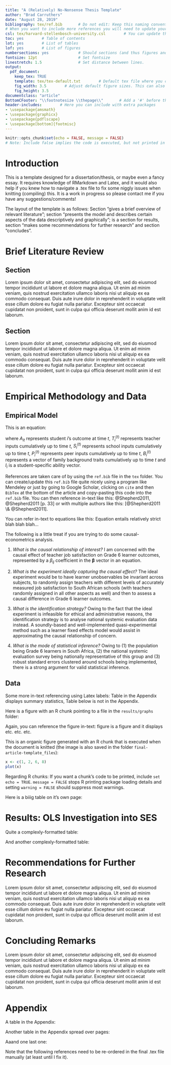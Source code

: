 ```yaml
---
title: "A (Relatively) No-Nonsense Thesis Template"
author: "Brad Carruthers"
date: "August 28, 2019"
bibliography: tex/ref.bib       # Do not edit: Keep this naming convention and location
# When you want to include more references you will need to update your ref.bib file
csl: tex/harvard-stellenbosch-university.csl        # You can update this to suit the style of your referencing
toc: yes        # Table of contents
lot: yes        # List of tables
lof: yes        # List of figures
numbersections: yes             # Should sections (and thus figures and tables) be numbered?
fontsize: 12pt                  # Set fontsize
linestretch: 1.5                # Set distance between lines.
output:
  pdf_document:
    keep_tex: TRUE
    template: tex/tex-default.txt        # Default tex file where you can do some niggly work
    fig_width: 3.5        # Adjust default figure sizes. This can also be done in the chunks of the text.
    fig_height: 3.5
documentclass: "article"
BottomCFooter: "\\footnotesize \\thepage\\"       # Add a '#' before this line to remove footer.
header-includes:        # Here you can include with extra packages
- \usepackage{amsmath}
- \usepackage{graphicx}
- \usepackage{pdflscape}
- \usepackage[bottom]{footmisc}
---
```

```r
knitr::opts_chunk$set(echo = FALSE, message = FALSE)
# Note: Include false implies the code is executed, but not printed in your pdf.
```
\renewcommand{\vec}[1]{\mathbf{#1}}



# Introduction \label{Intro}

This is a template designed for a dissertation/thesis, or maybe even a fancy essay. It requires knowledge of RMarkdown and Latex, and it would also help if you knew how to navigate a .tex file to fix some niggly issues when knitting (compiling) this. It is a work in progress so please contact me if you have any suggestions/comments!

The layout of the template is as follows: Section \ref{Lit} "gives a brief overview of relevant literature"; section \ref{Data} "presents the model and describes certain aspects of the data descriptively and graphically"; \ref{OLS} is a section for results, section \ref{Recom} "makes some recommendations for further research" and section \ref{Concl} "concludes".



# Brief Literature Review \label{Lit}

## Section

Lorem ipsum dolor sit amet, consectetur adipiscing elit, sed do eiusmod tempor incididunt ut labore et dolore magna aliqua. Ut enim ad minim veniam, quis nostrud exercitation ullamco laboris nisi ut aliquip ex ea commodo consequat. Duis aute irure dolor in reprehenderit in voluptate velit esse cillum dolore eu fugiat nulla pariatur. Excepteur sint occaecat cupidatat non proident, sunt in culpa qui officia deserunt mollit anim id est laborum.



## Section

Lorem ipsum dolor sit amet, consectetur adipiscing elit, sed do eiusmod tempor incididunt ut labore et dolore magna aliqua. Ut enim ad minim veniam, quis nostrud exercitation ullamco laboris nisi ut aliquip ex ea commodo consequat. Duis aute irure dolor in reprehenderit in voluptate velit esse cillum dolore eu fugiat nulla pariatur. Excepteur sint occaecat cupidatat non proident, sunt in culpa qui officia deserunt mollit anim id est laborum.



# Empirical Methodology and Data \label{Data} 

## Empirical Model \label{Model} 

This is an equation:

\begin{align} \label{eq:EP1}
A_{it}=f(T_i^{(t)},S_i^{(t)},P_i^{(t)},B_i^{(t)},I_i),
\end{align}

where $A_{it}$ represents student $i$'s outcome at time $t$, $T_i^{(t)}$ represents teacher inputs cumulatively up to time $t$, $S_i^{(t)}$ represents school inputs cumulatively up to time $t$, $P_i^{(t)}$ represents peer inputs cumulatively up to time $t$, $B_i^{(t)}$ represents a vector of family background traits cumulatively up to time $t$ and $I_i$ is a student-specific ability vector.

References are taken care of by using the `ref.bib` file in the `tex` folder. You can create/update this `ref.bib` file quite nicely using a program like Mendeley or just by going to Google Scholar, clicking on `cite` and then `BibTex` at the bottom of the article and copy-pasting this code into the `ref.bib` file. You can then reference in-text like this: @Shepherd2011, @Shepherd2011[p. 33] or with multiple authors like this: [@Shepherd2011 \& @Shepherd2011]. 

You can refer in-text to equations like this: Equation \ref{eq:EP1} entails relatively strict blah blah blah...

The following is a little treat if you are trying to do some causal-econometrics analysis.

1. *What is the causal relationship of interest?* I am concerned with the causal effect of teacher job satisfaction on Grade 6 learner outcomes, represented by a $\beta_{ij}$ coefficient in the $\boldsymbol\beta$ vector in an equation.

2. *What is the experiment ideally capturing the causal effect?* The ideal experiment would be to have learner unobservables be invariant across subjects, to randomly assign teachers with different levels of accurately measured job satisfaction to South African schools (with teachers randomly assigned in all other aspects as well) and then to assess a causal difference in Grade 6 learner outcomes.

3. *What is the identification strategy?* Owing to the fact that the ideal experiment is infeasible for ethical and administrative reasons, the identification strategy is to analyse national systemic evaluation data instead. A soundly-based and well-implemented quasi-experimental method such as a learner fixed effects model would assist in approximating the causal relationship of concern.

4. *What is the mode of statistical inference?* Owing to (1) the population being Grade 6 learners in South Africa, (2) the national systemic evaluation survey being nationally representative of this group and (3) robust standard errors clustered around schools being implemented, there is a strong argument for valid statistical inference.



## Data \label{Desc}

Some more in-text referencing using Latex labels: Table \ref{tab:Desc} in the Appendix displays summary statistics, Table \ref{tab:Dep} below is not in the Appendix.



\footnotesize
\renewcommand{\thetable}{\arabic{table}}

\begin{longtable} {@{} l r r c r @{}} \caption{\textbf{Learner achievement (\%)}}
\label{tab:Dep}\\ \hline \hline
Subject & Mean & Q1 & Median & Q3 \\
\hline
Maths&      27& 15&   23&  35\\ \hline \hline
\end{longtable}
\begin{center} Source: Own calculations in Stata using 2004 Grade 6 Intermediate Phase Systemic Evaluation.\end{center}
\normalsize



Here is a figure with an R chunk pointing to a file in the `results/graphs` folder:

\setcounter{figure}{0}
\renewcommand{\thefigure}{\arabic{figure}}

\begin{figure}
\caption{\textbf{\footnotesize Cumulative graph for subject scores}}
\label{fig:1}
```r
knitr::include_graphics("./results/graphs/figure.png")
```
\centering
{\footnotesize Source: Own calculations in Stata using 2004 Grade 6 Intermediate Phase Systemic Evaluation.}
\end{figure}
\normalsize

Again, you can reference the figure in-text: figure \ref{fig:1} is a figure and it displays etc. etc. etc.

This is an organic figure generated with an R chunk that is executed when the document is knitted (the image is also saved in the folder `final-article-template_files`):

```r
x <- c(1, 2, 6, 8)
plot(x)
```

Regarding R chunks: If you want a chunk's code to be printed, include `set echo = TRUE`. `message = FALSE` stops R printing package loading details and setting `warning = FALSE` should suppress most warnings.



Here is a biiig table on it's own page:

\scriptsize

\begin{longtable}[htbp] {p{5cm}|c|*{2}{c}|*{2}{c}|*{2}{c}|*{2}{c}} \caption{\textbf{Proportion of teachers wanting to change career or feeling under-appreciated, by teacher and classroom characteristics}}
\label{tab:Teacher}\\ \hline \hline
&\multicolumn{1}{c|}{Full}&\multicolumn{2}{c|}{Want to}&\multicolumn{2}{c|}{Society }&\multicolumn{2}{c|}{Principal}&\multicolumn{2}{c}{Learners}\\
&\multicolumn{1}{c|}{teacher}&\multicolumn{2}{c|}{Change}&\multicolumn{2}{c|}{Appreciates}&\multicolumn{2}{c|}{ Appreciates}&\multicolumn{2}{c}{Appreciate}\\
&\multicolumn{1}{c|}{sample}&\multicolumn{2}{c|}{Career}&\multicolumn{2}{c|}{My Work}&\multicolumn{2}{c|}{My Work}&\multicolumn{2}{c}{My Work}\\ \hline
                                 &        & No                    & Yes                         & No                            & Yes                         & No   & Yes     & No   & Yes     \\ \hline
Male                             & 45.6         & 41.7                  & 52***                       & 46.3                          & 45.6                        & 51   & 45.2    & 43.4 & 45.8    \\
Female                           & 54.4         & 58.3                  & 48***                       & 53.7                          & 54.4                        & 49   & 54.8    & 56.7 & 54.2    \\
Home language same as LoLT        & 18.8         & 17.3                  & 22.8***                     & 67.8                          & 11.7***                     & 28.4 & 18.5*** & 79.9 & 14.3*** \\
Home language different from LoLT & 81.2         & 82.7                  & 77.2***                     & 32.2                          & 88.3***                     & 71.6 & 81.5*** & 20.1 & 85.7*** \\
20 - 29                          & 4.3          & 4                     & 4.7                         & 7                             & 3.9                         & 2.7  & 4.3     & 6.9  & 4       \\
30 - 34                          & 20.4         & 18                    & 24.6***                     & 17                            & 21                          & 17.6 & 20.6    & 17.2 & 20.7    \\
35 - 39                          & 26.8         & 23.1                  & 33.2***                     & 27.6                          & 26.6                        & 35.8 & 26.7    & 27   & 26.7    \\
40 - 44                          & 20.6         & 20.8                  & 19.5                        & 19.7                          & 20.7                        & 20.3 & 20.5    & 22.1 & 20.5    \\
45 - 49                          & 15.2         & 17.4                  & 11.9***                     & 13.5                          & 15.5                        & 15.5 & 15      & 14.2 & 15.4    \\
50+                              & 12.7         & 16.8                  & 6.1***                      & 15.1                          & 12.4                        & 8.1  & 12.8    & 12.8 & 12.7    \\
Classroom management training    & 57.5         & 60.9                  & 51.8                        & 53.3                          & 58.3                        & 46.3 & 58.1    & 56.1 & 57.8    \\
<Grade 12               & 2.4          & 2.8                   & 1.8                         & 0.9                           & 2.7**                       & 2.2  & 2.5     & 0.01 & 2.5     \\
Grade 12                         & 61.1         & 64.9                  & 55.2***                     & 50.3                          & 62.9***                     & 61   & 64.2    & 49.2 & 62.1**  \\
Bachelor's Degree                & 28           & 25.7                  & 31**                        & 37.7                          & 26.4***                     & 27.9 & 26.3    & 44.5 & 26.5*** \\
Honours Degree                   & 8.1          & 6.2                   & 11.4***                     & 11.2                          & 7.6                         & 6.6  & 8.1     & 0.1  & 0.1     \\
Masters Degree                   & 0.5          & 0.4                   & 0.6                         & 0                             & 0.5                         & 0.01 & 0       & 0    & 0       \\
<2 Years Training        & 2.8          & 2.9                   & 2.5                         & 6.5                           & 2.2***                      & 2.2  & 2.9     & 9.3  & 2.3***  \\
2 Years Training                 & 11           & 12.7                  & 8.2**                       & 4.9                           & 12***                       & 6.8  & 11.2    & 2.5  & 11.7*** \\
3 Years Training                 & 51.3         & 50.5                  & 53.3                        & 33.1                          & 54.4***                     & 54.7 & 51.5    & 29.9 & 53.2*** \\
3+ Years Training                & 35           & 33.9                  & 36                          & 55.6                          & 31.3***                     & 36.5 & 34.5    & 58.3 & 32.8*** \\
No School Library                & 52           & 49.8                  & 54.6                        & 59.4                          & 28.9                        & 82.5 & 46.5    & 50.8 & 11.8    \\
No Internet                      & 17.9         & 15.3                  & 20.3                        & 50.8                          & 11.8                        & 27.1 & 16.6    & 55.2 & 14.1    \\
No Classroom Electricity         & 72.4         & 68.7                  & 77.8                        & 94.3                          & 68.5                        & 77.7 & 71.5    & 99.5 & 69.7    \\
No Class Library                 & 40.6         & 37.8                  & 45.7**                      & 29.3                          & 42.7**                      & 42.7 & 40.7    & 31.2 & 41.6**  \\
No Teacher Resource Centre       & 33.7         & 33.5                  & 32.3                        & 59.4                          & 28.9***                     & 33.6 & 33      & 61.8 & 30.6*** \\
School SES Q1                    & 23.3         & 27                    & 16.9***                     & 4.1                           & 26.4***                     & 10.8 & 24.1*** & 0    & 25.3*** \\
School SES Q2                    & 21.3         & 21.6                  & 21.5                        & 5.1                           & 23.9***                     & 12.8 & 21.8**  & 3.4  & 22.9*** \\
School SES Q3                    & 19           & 18.6                  & 20.9                        & 9.7                           & 21**                        & 23.7 & 19      & 4.9  & 20.6*** \\
School SES Q4                    & 18.4         & 16.3                  & 21.1**                      & 21.9                          & 17.6                        & 26.4 & 17.8*   & 22.1 & 17.8    \\
School SES Q5                    & 18.2         & 16.6                  & 19.7                        & 59.2                          & 11.2***                     & 26.4 & 17.2**  & 69.6 & 13.5*** \\ \hline \hline
\end{longtable}
\begin{center} Source: Own calculations in Stata using 2004 Grade 6 Intermediate Phase Systemic Evaluation.\end{center}

\normalsize



# Results: OLS Investigation into SES \label{OLS}

Quite a complexly-formatted table:

\scriptsize

\setcounter{table}{2}

\begin{longtable}[htbp] {p{6cm}*{3}{c} | c c c} \caption{
\textbf{OLS regressions for quintile 5 and quintile 1-4 schools}} \label{tab:OLS} \\ \hline\hline
                &\multicolumn{3}{c}{Quintile 5 Sample}&\multicolumn{3}{c}{Quintile 1-4 Sample}\\ \hline
                &\multicolumn{1}{c}{(1)}&\multicolumn{1}{c}{(2)}&\multicolumn{1}{c}{(3)}&\multicolumn{1}{c}{(4)}&\multicolumn{1}{c}{(5)}&\multicolumn{1}{c}{(6)}\\ 
                &\multicolumn{1}{c}{Std Maths}&\multicolumn{1}{c}{Std Science}&\multicolumn{1}{c}{Std English}&\multicolumn{1}{c}{Std Maths}&\multicolumn{1}{c}{Std Science}&\multicolumn{1}{c}{Std English}\\
\hline
Would Not Like to Change Careers&   0.200*         &   0.0115          &     -0.0461       &    -0.0362          &     -0.111*  &  -0.0528   \\
                &   (2.12)           &     (0.16)        &      (-0.86)        &     (-1.09)       &      (-2.47)    &   (-1.39) \\

Think Society Appreciates My Work&    0.0115           &  -0.00387    &       -0.0857          &      -0.0645      &      -0.0366   &   -0.00950  \\
                &    (0.09)         &       (-0.06)       &       (-1.16)      &     (-0.68)        &     (-0.40)    &  (-0.12) \\

Think The Principal Appreciates My Work&   -0.110           &    0.255*       &     0.0623        &    -0.0318       &    -0.112    &   0.112   \\
                &   (-0.79)          &    (2.14)         &      (0.43)       &    (-0.35)         &     (-1.34)    &  (1.41) \\

Think Learners Appreciate My Work&  -0.0991          &     -0.255**      &      -0.0992       &      0.123         &      -0.0234 &   -0.0169  \\
                &    (-1.09)         &        (-3.19)            &       (-1.40)             &       (0.83)        &        (-0.16)          &    (-0.14)               \\

School SES      &   -2.046         &    4.509         &    6.111** &   0.0874         &    0.125*  &    0.236***\\
                &  (-0.97)         &   (1.59)         &   (3.09)         &   (1.63)         &   (2.31)         &   (5.20)         \\

School SES Squared&    1.130         &   -1.469         &   -2.308** &   0.0280         &  0.00920         &   0.0449*  \\
                &   (1.32)         &  (-1.26)         &  (-2.63)         &   (1.28)         &   (0.34)         &   (2.27)         \\
                
Household SES   &   0.0581         &   0.0614         &    0.171*  &   0.0796***&   0.0973***&    0.123***\\
                &   (0.82)         &   (0.56)         &   (2.00)         &   (5.49)         &   (5.22)         &   (7.39)         \\
                
Household SES Squared&   0.0871         &   0.0645         &  -0.0273         &   0.0299***&   0.0310** &   0.0369***\\
                &   (1.53)         &   (1.02)         &  (-0.57)         &   (3.69)         &   (3.07)         &   (4.17)         \\

Constant        &    4.010** &  0.00387         &   -2.077         &    0.830         &   -0.269         &    0.267         \\
                &   (2.68)         &   (0.00)         &  (-1.69)         &   (1.47)         &  (-0.43)         &   (0.60)         \\
\hline
Observations    &     3395         &     3016         &     3418         &    10387         &    10402         &    10445         \\
\(R^{2}\)       &    0.620         &    0.597         &    0.650         &    0.245         &    0.299         &    0.445         \\  \hline \hline
\multicolumn{7}{l}{Note: \textit{t}-statistics in parentheses. Statistical significance at the 0.05, 0.01 and 0.001 level is represented as *, ** and *** respectively.} \\
\multicolumn{7}{l}{All regressions include pupil, school and teacher controls listed in table \ref{tab:Desc} (coefficients omitted for brevity). Robust standard errors} \\
\multicolumn{7}{l}{clustered around schools used.}\\
\multicolumn{7}{l}{Source: Own calculations in Stata using 2004 Grade 6 Intermediate Phase Systemic Evaluation.}\\
\end{longtable}

\normalsize

\setcounter{table}{3}

\newpage



And another complexly-formatted table:

\scriptsize

\begin{longtable}[htbp] {p{7cm}*{4}{c}} \caption{
\textbf{Teacher attributes for fixed effects over subject pairs}} \label{tab:FE2_In} \\ \hline\hline
                &\multicolumn{1}{c}{(1)}&\multicolumn{1}{c}{(2)}&\multicolumn{1}{c}{(3)}&\multicolumn{1}{c}{(4)}\\
                &\multicolumn{1}{c}{All Subjects}&\multicolumn{1}{c}{Maths/Science}&\multicolumn{1}{c}{Science/English}&\multicolumn{1}{c}{English/Maths}\\
\hline
Would Not Like to Change Careers&   0.0136         &   0.0129         &   0.0211         &   0.0183         \\
                &   (0.69)         &   (0.43)         &   (0.73)         &   (0.57)         \\

Think Society Appreciates My Work&   0.0502         &   0.0163         &   0.0742        &    0.110\textdagger          \\
                &   (1.41)         &   (0.31)         &   (1.40)         &   (1.95)         \\

Think The Principal Appreciates My Work&  -0.0149         &   0.0319         & -0.00744         &  -0.0476         \\
                &  (-0.41)         &   (0.57)         &  (-0.17)         &  (-0.94)         \\

Think Learners Appreciate My Work& -0.00574         &  -0.0163         &   0.0812         &  -0.0430         \\
                &  (-0.13)         &  (-0.28)         &   (1.29)         &  (-0.65)         \\

Job Satisfaction Aspects Are Valued&  0.00184         &  -0.0152         & -0.00308         &   0.0159         \\
                &   (0.19)         &  (-1.21)         &  (-0.23)         &   (0.97)         \\
Constant        &   -0.435** &   -0.177         &   -0.354*  &   -0.691*  \\
                &  (-2.87)         &  (-0.73)         &  (-2.09)         &  (-2.37)         \\ \hline
Teacher Demographic Controls & Yes & Yes & Yes & Yes \\
Teacher Training Controls & Yes & Yes & Yes & Yes\\
Classroom Resource Controls & Yes & Yes & Yes & Yes\\
\hline
Observations    &    58538         &    38712         &    38911         &    39453         \\
\(R^{2}\)       &    0.021         &    0.035         &    0.051         &    0.062         \\
\hline\hline
\multicolumn{5}{l}{Note: \textit{t}-statistics in parentheses. Statistical significance at the 0.1, 0.05, 0.01 and 0.001 level is represented as \textdagger, *, ** and} \\
\multicolumn{5}{l}{ *** respectively. Robust standard errors clustered around schools used.}\\
\multicolumn{5}{l}{Source: Own calculations in Stata using 2004 Grade 6 Intermediate Phase Systemic Evaluation.}\\
\end{longtable}

\normalsize



# Recommendations for Further Research \label{Recom}

Lorem ipsum dolor sit amet, consectetur adipiscing elit, sed do eiusmod tempor incididunt ut labore et dolore magna aliqua. Ut enim ad minim veniam, quis nostrud exercitation ullamco laboris nisi ut aliquip ex ea commodo consequat. Duis aute irure dolor in reprehenderit in voluptate velit esse cillum dolore eu fugiat nulla pariatur. Excepteur sint occaecat cupidatat non proident, sunt in culpa qui officia deserunt mollit anim id est laborum.



# Concluding Remarks \label{Concl}

Lorem ipsum dolor sit amet, consectetur adipiscing elit, sed do eiusmod tempor incididunt ut labore et dolore magna aliqua. Ut enim ad minim veniam, quis nostrud exercitation ullamco laboris nisi ut aliquip ex ea commodo consequat. Duis aute irure dolor in reprehenderit in voluptate velit esse cillum dolore eu fugiat nulla pariatur. Excepteur sint occaecat cupidatat non proident, sunt in culpa qui officia deserunt mollit anim id est laborum.

\newpage



# Appendix {.unnumbered}

\setcounter{table}{0}
\renewcommand{\thetable}{A\arabic{table}}

A table in the Appendix:

\onehalfspacing
\scriptsize

\begin{longtable}[htbp] {@{} l r r r r r @{}} \caption{
\textbf{Summary statistics of model variables}} \label{tab:Desc}  \\ \hline\hline
                \textbf{Variable } & \textbf{Mean} & \textbf{S.D.} & \textbf{Min} & \textbf{Max} & \textbf{N}\\
\hline
\bf{\emph{Educational Outcomes}} & & & & \\
   Maths Score (\%)  &   27.58797 &   17.82077 &          0 &        100 &     102048 \\
   Science Score (\%) &   41.04531 &   18.54542 &          0 &   95.83334 &     102045 \\
   English Score (\%) &   38.49276 &    24.3848 &          0 &        100 &     102048 \\
\bf{\emph{Variables of Interest}} & & & & \\
     Would Not Like to Change Careers   &   .6278206 &   .4833884 &          0 &          1 &      94261 \\
    Think Society Appreciates My Work  &   .8589375 &   .3480878 &          0 &          1 &      95681 \\
     Think The Principal Appreciates My Work  &   .9442797 &   .2293819 &          0 &          1 &      95118 \\
    Think Learners Appreciate My Work  &   .9206386 &   .2703035 &          0 &          1 &      95777 \\
  Job Satisfaction Aspects Are Valued  &   -5.85e-10 &          1 & -5.426387  &   1.264366 &      95878 \\
  \bf{\emph{Teacher Demographics}} & & & & \\
       Female Teacher  &   .5456909 &   .4979105 &          0 &          1 &      96912 \\
       Teacher Age Group  &   4.620139 &    1.414589 &          1 &          7 &      97491 \\
    Teacher Lang Same as LoLT   &   .1941929 &     .39558 &          0 &          1 &     102048 \\
  \bf{\emph{Teacher Training}} & & & & \\
      Highest Qualification  &   1.244398 &   1.585643 &          0 &          5 &      90725 \\
       Professional Teacher Training  &   2.407594 &   1.864552 &          0 &          6 &      97126 \\
       Curriculum Training This Year  &   1.608552 &   1.780161 &          0 &          4 &      96207 \\
    Inclusive Education Training  &   .4495686 &    .497453 &          0 &          1 &      86692 \\
    Learning Area Training  &   .7477317 &   .4343168 &          0 &          1 &      91478 \\
    Classroom Mgmt. Training  &   .5687338 &   .4952559 &          0 &          1 &      88901 \\
    HIV/Aids Training  &   .5322763 &   .4989599 &          0 &          1 &      90004 \\
    Race and Values Training  &   .2388007 &   .4263532 &          0 &          1 &      85653 \\
\hline \hline
\multicolumn{5}{@{}l}{Source: Own calculations in Stata using 2004 Grade 6 Intermediate Phase Systemic Evaluation.}
\end{longtable}



Another table in the Appendix spread over pages:

\begin{longtable}[htbp] {p{8cm}*{5}{c}} \caption{
\textbf{Teacher attributes for fixed effects across all three subjects}} \label{tab:FE} \\ \hline\hline
                &\multicolumn{1}{c}{(1)}&\multicolumn{1}{c}{(2)}&\multicolumn{1}{c}{(3)}&\multicolumn{1}{c}{(4)}&\multicolumn{1}{c}{(5)}\\
\hline
Would Not Like to Change Careers&   0.0233         &   0.0143         &   0.0232         &   0.0200         &   0.0136         \\
                &   (1.22)         &   (0.75)         &   (1.20)         &   (1.04)         &   (0.69)         \\

Think Society Appreciates My Work&   0.0655         &   0.0722*  &   0.0666         &   0.0514         &   0.0502         \\
                &   (1.81)         &   (2.05)         &   (1.84)         &   (1.38)         &   (1.41)         \\

Think The Principal Appreciates My Work&   0.0122         &  0.00778         &  0.00800         & -0.00698         &  -0.0149         \\
                &   (0.34)         &   (0.23)         &   (0.22)         &  (-0.18)         &  (-0.41)         \\

Think Learners Appreciate My Work&  -0.0324         & -0.00676         &  -0.0279         &  -0.0417         & -0.00574         \\
                &  (-0.69)         &  (-0.14)         &  (-0.58)         &  (-0.97)         &  (-0.13)         \\

Job Satisfaction Aspects Are Valued&-0.000127         &  0.00257         &-0.000799         &  0.00100         &  0.00184         \\
                &  (-0.01)         &   (0.26)         &  (-0.08)         &   (0.10)         &   (0.19)         \\ \hline
Observations    &    58538         &    58538         &    58538         &    58538         &    58538         \\
\(R^{2}\)       &    0.001         &    0.010         &    0.004         &    0.009         &    0.021         \\
\hline\hline
\multicolumn{6}{l}{Note: \textit{t}-statistics in parentheses. Statistical significance at the 0.05, 0.01 and 0.001 level is represented as *, ** and ***} \\
\multicolumn{6}{l}{ respectively. Robust standard errors clustered around schools used.}\\
\multicolumn{6}{l}{Source: Own calculations in Stata using 2004 Grade 6 Intermediate Phase Systemic Evaluation.}\\
\end{longtable}



Aaand one last one:

<!--
%\begin{landscape}
-->

\begin{longtable}[htbp] {p{5cm}*{4}{c}|*{4}{c}} \caption{
\textbf{Teacher attribute SES interactions for fixed effects, by SES}} \label{tab:FE_SES2} \\ \hline\hline
&\multicolumn{4}{c}{Quintile 5}&\multicolumn{4}{c}{Quintile 1-4}\\
                %&\multicolumn{1}{c}{(1)}&\multicolumn{1}{c}{(2)}&\multicolumn{1}{c}{(3)}&\multicolumn{1}{c}{(4)} &\multicolumn{1}{c}{(5)}&\multicolumn{1}{c}{(6)}&\multicolumn{1}{c}{(7)}&\multicolumn{1}{c}{(8)}  \\
                &\multicolumn{1}{c}{All}&\multicolumn{1}{c}{M/S}&\multicolumn{1}{c}{S/E}&\multicolumn{1}{c}{E/M}  &\multicolumn{1}{c}{All}&\multicolumn{1}{c}{M/S}&\multicolumn{1}{c}{S/E}&\multicolumn{1}{c}{E/M}  \\
\hline
1. Would Not Like to Change Careers&  -0.0771         &    0.203** &   0.0136         & -0.00172         &   0.0184         &  -0.0108         &-0.000547         &   0.0255         \\
                &  (-1.62)         &   (2.78)         &   (0.24)         &  (-0.02)         &   (0.74)         &  (-0.31)         &  (-0.01)         &   (0.68)         \\
\quad 1. $\times$ Household SES&   0.0310         &    0.103         &  -0.0662         &  -0.0167         &  -0.0270         &  -0.0212         &  -0.0107         &  -0.0352         \\
                &   (0.69)         &   (1.80)         &  (-1.37)         &  (-0.22)         &  (-1.30)         &  (-0.73)         &  (-0.34)         &  (-1.32)         \\
2. Think Society Appreciates Work&    0.143         &    0.223         &    0.119         &    0.304***&  0.00933         &   -0.106         &    0.106         & -0.00589         \\
                &   (1.69)         &   (1.60)         &   (1.39)         &   (3.99)         &   (0.17)         &  (-1.43)         &   (1.39)         &  (-0.07)         \\
\quad 2. $\times$ Household SES&  -0.0440         &  -0.0919         &   0.0300         &  -0.0985         &   0.0415         &  0.00348         &  -0.0258         &    0.235***\\
                &  (-0.76)         &  (-0.91)         &   (0.54)         &  (-1.20)         &   (0.92)         &   (0.08)         &  (-0.49)         &   (3.50)         \\
3. Think Principal Appreciates Work&   -0.162*  &    0.172         &   -0.240** &   -0.546***&   0.0223         &   0.0717         &  -0.0792         &   0.0392         \\
                &  (-1.99)         &   (1.13)         &  (-2.63)         &  (-6.45)         &   (0.58)         &   (1.04)         &  (-1.39)         &   (0.68)         \\
\quad 3. $\times$ Household SES&   0.0759         &    0.112         &   0.0279         &    0.169** &   0.0436         &   0.0904         &   0.0949         & -0.00261         \\
                &   (1.79)         &   (1.89)         &   (0.54)         &   (3.16)         &   (1.49)         &   (1.88)         &   (1.86)         &  (-0.06)         \\
4. Think Learners Appreciate Work&   0.0645         &   -0.260         &   0.0266         &  -0.0525         &   0.0563         &  -0.0291         &    0.332** &   0.0468         \\
                &   (0.78)         &  (-1.83)         &   (0.26)         &  (-0.64)         &   (0.60)         &  (-0.31)         &   (2.89)         &   (0.49)         \\
\quad 4. $\times$ Household SES&  -0.0719         &   -0.114         &   0.0105         &  -0.0651         &   -0.111         &  -0.0988         &  -0.0115         &   -0.152*  \\
                &  (-1.23)         &  (-1.31)         &   (0.16)         &  (-0.84)         &  (-1.60)         &  (-0.95)         &  (-0.17)         &  (-2.53)         \\
5. Job Satisfaction Aspects Are Valued&   0.0597*  &        0         &        0         &        0         &        0         &        0         &        0         &        0         \\
                &   (2.53)         &      (.)         &      (.)         &      (.)         &      (.)         &      (.)         &      (.)         &      (.)         \\
\quad 5. $\times$ Household SES&  -0.0544*  &  -0.0376         & -0.00473         &  -0.0157         &  0.00763         &  0.00755         &  -0.0203         &   0.0375         \\
                &  (-2.60)         &  (-1.09)         &  (-0.22)         &  (-0.50)         &   (0.57)         &   (0.65)         &  (-1.25)         &   (1.94)         \\
\hline
Observations    &    11946         &    21738         &    21798         &    22230         &    42010         &    31923         &    31726         &    32158         \\
\(R^{2}\)       &    0.085         &    0.158         &    0.193         &    0.216         &    0.021         &    0.038         &    0.065         &    0.075         \\
\hline\hline
\multicolumn{9}{l}{Note: \textit{t}-statistics in parentheses. Statistical significance at the 0.05, 0.01 and 0.001 level is represented as *, ** and ***} \\
\multicolumn{9}{l}{ respectively. Robust standard errors clustered around schools used.}\\
\multicolumn{9}{l}{Source: Own calculations in Stata using 2004 Grade 6 Intermediate Phase Systemic Evaluation.}\\
\end{longtable}

\normalsize

<!--
%\end{landscape}
-->

\newpage

Note that the following references need to be re-ordered in the final .tex file manually (at least until I fix it).
